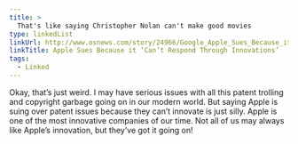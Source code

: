 ```yaml
---
title: >
  That's like saying Christopher Nolan can't make good movies
type: linkedList
linkUrl: http://www.osnews.com/story/24966/Google_Apple_Sues_Because_it_Can_t_Respond_Through_Innovations_
linkTitle: Apple Sues Because it ‘Can’t Respond Through Innovations’
tags:
  - Linked
---
```


Okay, that’s just weird. I may have serious issues with all this patent trolling and copyright garbage going on in our modern world. But saying Apple is suing over patent issues because they can’t innovate is just silly. Apple is one of the most innovative companies of our time. Not all of us may always like Apple’s innovation, but they’ve got it going on!
